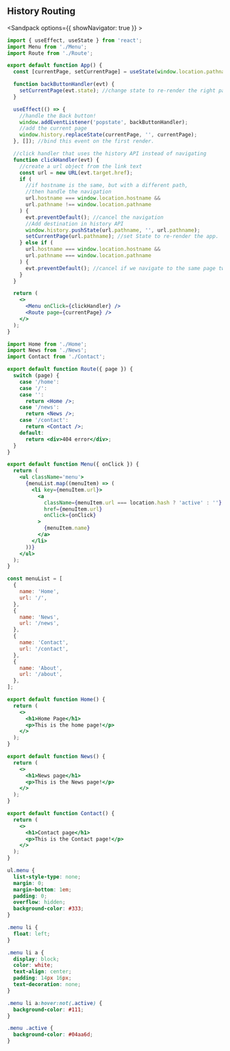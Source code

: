## History Routing

<Sandpack options={{ showNavigator: true }} >

```jsx src/App.js active
import { useEffect, useState } from 'react';
import Menu from './Menu';
import Route from './Route';

export default function App() {
  const [currentPage, setCurrentPage] = useState(window.location.pathname);

  function backButtonHandler(evt) {
    setCurrentPage(evt.state); //change state to re-render the right page
  }

  useEffect(() => {
    //handle the Back button!
    window.addEventListener('popstate', backButtonHandler);
    //add the current page
    window.history.replaceState(currentPage, '', currentPage);
  }, []); //bind this event on the first render.

  //click handler that uses the history API instead of navigating
  function clickHandler(evt) {
    //create a url object from the link text
    const url = new URL(evt.target.href);
    if (
      //if hostname is the same, but with a different path,
      //then handle the navigation
      url.hostname === window.location.hostname &&
      url.pathname !== window.location.pathname
    ) {
      evt.preventDefault(); //cancel the navigation
      //Add destination in history API
      window.history.pushState(url.pathname, '', url.pathname);
      setCurrentPage(url.pathname); //set State to re-render the app.
    } else if (
      url.hostname === window.location.hostname &&
      url.pathname === window.location.pathname
    ) {
      evt.preventDefault(); //cancel if we navigate to the same page twice
    }
  }

  return (
    <>
      <Menu onClick={clickHandler} />
      <Route page={currentPage} />
    </>
  );
}
```

```jsx src/Route.jsx
import Home from './Home';
import News from './News';
import Contact from './Contact';

export default function Route({ page }) {
  switch (page) {
    case '/home':
    case '/':
    case '':
      return <Home />;
    case '/news':
      return <News />;
    case '/contact':
      return <Contact />;
    default:
      return <div>404 error</div>;
  }
}
```

```jsx src/Menu.jsx
export default function Menu({ onClick }) {
  return (
    <ul className='menu'>
      {menuList.map((menuItem) => (
        <li key={menuItem.url}>
          <a
            className={menuItem.url === location.hash ? 'active' : ''}
            href={menuItem.url}
            onClick={onClick}
          >
            {menuItem.name}
          </a>
        </li>
      ))}
    </ul>
  );
}

const menuList = [
  {
    name: 'Home',
    url: '/',
  },
  {
    name: 'News',
    url: '/news',
  },
  {
    name: 'Contact',
    url: '/contact',
  },
  {
    name: 'About',
    url: '/about',
  },
];
```

```jsx src/Home.jsx
export default function Home() {
  return (
    <>
      <h1>Home Page</h1>
      <p>This is the home page!</p>
    </>
  );
}
```

```jsx src/News.jsx
export default function News() {
  return (
    <>
      <h1>News page</h1>
      <p>This is the News page!</p>
    </>
  );
}
```

```jsx src/Contact.jsx
export default function Contact() {
  return (
    <>
      <h1>Contact page</h1>
      <p>This is the Contact page!</p>
    </>
  );
}
```

```css
ul.menu {
  list-style-type: none;
  margin: 0;
  margin-bottom: 1em;
  padding: 0;
  overflow: hidden;
  background-color: #333;
}

.menu li {
  float: left;
}

.menu li a {
  display: block;
  color: white;
  text-align: center;
  padding: 14px 16px;
  text-decoration: none;
}

.menu li a:hover:not(.active) {
  background-color: #111;
}

.menu .active {
  background-color: #04aa6d;
}
```

</Sandpack>
